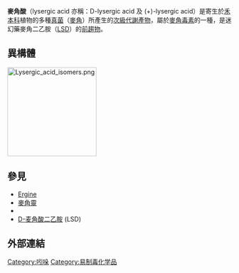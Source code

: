 {{expand|time=2016-04-14T21:27:14+00:00}}
{{chembox
| ImageFile = Lysergic acid chemical structure.svg
| ImageSize = 180px
| ImageFile1 = Lysergic_acid.png
| ImageSize1 = 180px
| IUPACName = 7-Methyl- 4,6,6''a'',7,8,9- hexahydro- indolo [4,3-''fg''] quinoline- 9-carboxylic acid
| OtherNames = 6-Methyl- 9,10- didehydroergoline- 8-carboxylic acid
| Section1 = {{Chembox Identifiers
| CASNo = 82-58-6
| CASNo_Ref = {{cascite|correct|??}}
|  CASOther  =  <br>[478-95-5], <br>[6915-32-8], <br>[23953-76-6], <br>[68985-97-7], <br>[68985-98-8]
|  PubChem  =  
|  SMILES  =  O=[C@](O)[C@H]1CN(C)[C@](C2=C1)([H])CC3=CNC4=C3C2=CC=C4|  IUPHAR_ligand  =  139
|  ChemSpiderID_Ref  = {{chemspidercite|correct|chemspider}}|  ChemSpiderID  =  6461
|  InChI  =  1/C16H16N2O2/c1-18-8-10(16(19)20)5-12-11-3-2-4-13-15(11)9(7-17-13)6-14(12)18/h2-5,7,10,14,17H,6,8H2,1H3,(H,19,20)/t10-,14-/m1/s1
|  InChIKey  =  ZAGRKAFMISFKIO-QMTHXVAHBD
|  StdInChI_Ref  = {{stdinchicite|correct|chemspider}}|  StdInChI  =  1S/C16H16N2O2/c1-18-8-10(16(19)20)5-12-11-3-2-4-13-15(11)9(7-17-13)6-14(12)18/h2-5,7,10,14,17H,6,8H2,1H3,(H,19,20)/t10-,14-/m1/s1
|  StdInChIKey_Ref  = {{stdinchicite|correct|chemspider}}|  StdInChIKey  =  ZAGRKAFMISFKIO-QMTHXVAHSA-N
|  UNII_Ref  = {{fdacite|changed|FDA}}|  UNII  =  ITO20DAO7J
|  ChEBI_Ref  = {{ebicite|correct|EBI}}|  ChEBI  =  6604
}}
| Section2 = {{Chembox Properties
| C=16|H=16|N=2|O=2
| Appearance = 
| Density = 
| MeltingPt = 238 - 240 ℃
| BoilingPt = 
| Solubility = }}
| Section3 = {{Chembox Hazards
| MainHazards = 
| FlashPt = 
| Autoignition = }}
}}

'''麥角酸'''（lysergic acid 亦稱：D-lysergic acid 及 (+)-lysergic acid）是寄生於[[禾本科|禾本科]]植物的多種[[真菌|真菌]]（[[麥角|麥角]]）所產生的[[次級代謝產物|次級代謝產物]]，屬於[[麥角毒素|麥角毒素]]的一種，是迷幻藥麥角二乙胺（[[LSD|LSD]]）的[[前趨物|前趨物]]。

==異構體==

[[File:Lysergic_acid_isomers.png|200px]]{{clear|left}}

==參見==
* [[Ergine|Ergine]]
* [[麥角靈|麥角靈]]
* {{le|麦角酰胺|Lysergamides}}
* [[D-麦角酸二乙胺|D-麦角酸二乙胺]] (LSD)

==外部連結==
{{Wiktionary|lysergic|lysergic acid}}

{{tsl|en|Template:Ergolines}}

[[Category:吲哚|Category:吲哚]]
[[Category:易制毒化学品|Category:易制毒化学品]]